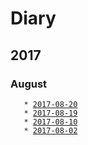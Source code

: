 = Diary =

== 2017 ==

=== August ===
    * [[2017-08-20]]
    * [[2017-08-19]]
    * [[2017-08-10]]
    * [[2017-08-02]]

